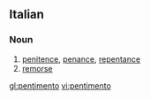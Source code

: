 ==Italian==

===Noun===
{{it-noun|pentiment|m|o|i}}

# [[penitence]], [[penance]], [[repentance]]
# [[remorse]]

[[gl:pentimento]]
[[vi:pentimento]]